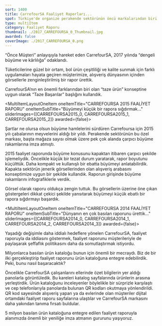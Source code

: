 ```yaml
---
sort: 1400
title: CarrefourSA Faaliyet Raporları...
spot: Türkiye'de organize perakende sektörünün öncü markalarından biri olan CarrefourSA, perakendenin lokomotifi olmayı sürdürüyor. Ana iş kolu taze gıda konusunda uzmanlaşarak uygun fiyat politikasını tüm kategorilere yayan <strong>müşterimiz için, taptaze fikirlerle faaliyet raporları şekillendiriyoruz.</strong> Markanın yansıttığı çeşitliliği ve canlılığı her sayfada yansıtmayı hedefliyoruz.
type: multiItem
category: Faaliyet Raporu
thumbnail: ./2017_CARREFOURSA_0_Thumbnail.jpg
awarded: false
coverImage: ./2017_CARREFOURSA_0.png
---
```




<MultiItemLayoutOneItem oneItemTitle="CARREFOURSA 2017 FAALİYET RAPORU" oneItemSubTitle="Başarının tazesi" sliderImages={[CARREFOURSA2017_0,CARREFOURSA2017_1,CARREFOURSA2017_2,CARREFOURSA2017_3,CARREFOURSA2017_4,CARREFOURSA2017_5]} awarded={false}>

“Önce Müşteri” anlayışıyla hareket eden CarrefourSA, 2017 yılında “dengeli büyüme ve kârlılığa” odaklandı.

Tüketicilerine güzel bir ortam, bol ürün çeşitliliği ve kalite sunmak için farklı uygulamaları hayata geçiren müşterimize, alışveriş dünyasının içinden görsellerle zenginleştirilmiş bir rapor ürettik.

CarrefourSA’nın en önemli farklarından biri olan “taze ürün” konseptine uygun olarak “Taze Başarılar” başlığını kullandık.

</MultiItemLayoutOneItem>


<MultiItemLayoutOneItem oneItemTitle="CARREFOURSA 2015 FAALİYET RAPORU" oneItemSubTitle="Büyümeyi küçük bir rapora sığdırmak..." sliderImages={[CARREFOURSA2015_0, CARREFOURSA2015_1, CARREFOURSA2015_2]} awarded={false}>

Şartlar ne olursa olsun büyüme hamlelerini sürdüren Carrefoursa için 2015 yılı çabalarının meyvelerini aldığı bir yıldı. Perakende sektörünün bu özel markası, başta mağaza sayısı olmak üzere pek çok alanda çarpıcı büyüme rakamlarına imza atmıştı.

2015 faaliyet raporunda büyüme konusunu kapaktan itibaren çarpıcı şekilde işlemeliydik. Öncelikle küçük bir tezat durum yaratarak, rapor boyutunu küçülttük. Daha kompakt ve kullanışlı bir ebatta büyümeyi anlatabilirdik. Kapakta sektörün jenerik görsellerinden olan alışveriş arabasını konseptimize uygun bir şekilde kullandık. Raporun girişinde büyüme rakamlarını infografiklerle verdik.

Görsel olarak raporu oldukça zengin tuttuk. Bu görsellerin üzerine öne çıkan göstergeleri dikkat çekici şekilde yansıtarak büyümeyi küçük ebatlı bir rapora sığdırmayı başardık.

</MultiItemLayoutOneItem>


<MultiItemLayoutOneItem oneItemTitle="CARREFOURSA 2014 FAALİYET RAPORU" oneItemSubTitle="Dünyanın en çok basılan raporunu ürettik..." sliderImages={[CARREFOURSA2014_0, CARREFOURSA2014_1, CARREFOURSA2014_2, CARREFOURSA2014_3]} awarded={false}>

Yaşadığı değişimle daha iddialı hedeflere yönelen CarrefourSA, faaliyet raporuyla da iddiasını göstermek, faaliyet raporunu müşterileriyle de paylaşarak şeffaflık politikasını daha da somutlaştırmak istiyordu.

Milyonlarca basılan ürün kataloğu bunun için önemli bir mecraydı. Biz de bir ilki gerçekleştirip faaliyet raporunu ürün kataloğuna entegre edebilirdik. Peki, bunu nasıl başaracaktık?

Öncelikle CarrefourSA çalışanlarını ellerinde özet bilgilerin yer aldığı panolarla görüntüledik. Bu kareleri katalog sayfalarında ürünlerin arasına yerleştirdik. Ürün kataloğunu inceleyenler böylelikle bir sürprizle karşılaştı ve cep telefonlarıyla panolarda bulunan QR kodları okutmaya yönlendirildi. QR kod sayesinde alışveriş yapan ya da evlerinde olan müşteriler dijital ortamdaki faaliyet raporu sayfalarına ulaştılar ve CarrefourSA markasını daha yakından tanıma fırsatı buldular.

5 milyon basılan ürün kataloğuna entegre edilen faaliyet raporuyla alanımızda önemli bir yeniliğe imza atmanın gururunu yaşıyoruz.

<VimeoVideo id="151000250" title="Faaliyet Raporu 2014" classes="my-6" />

</MultiItemLayoutOneItem>
